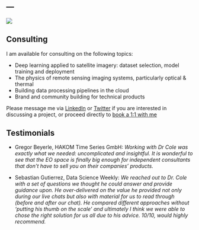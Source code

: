 ---
---

![](robin.png){fig-align="centre"}

## Consulting

I am available for consulting on the following topics:

- Deep learning applied to satellite imagery: dataset selection, model training and deployment
- The physics of remote sensing imaging systems, particularly optical & thermal
- Building data processing pipelines in the cloud
- Brand and community building for technical products

Please message me via [LinkedIn](https://www.linkedin.com/in/robmarkcole/) or [Twitter](https://twitter.com/robmarkcole) if you are interested in discussing a project, or proceed directly to [book a 1:1 with me](https://calendly.com/robmarkcole/)

## Testimonials
- Gregor Beyerle, HAKOM Time Series GmbH: *Working with Dr Cole was exactly what we needed: uncomplicated and insightful. It is wonderful to see that the EO space is finally big enough for independent consultants that don’t have to sell you on their companies’ products.*

- Sebastian Gutierrez, Data Science Weekly: *We reached out to Dr. Cole with a set of questions we thought he could answer and provide guidance upon. He over-delivered on the value he provided not only during our live chats but also with material for us to read through (before and after our chat). He compared different approaches without 'putting his thumb on the scale' and ultimately I think we were able to chose the right solution for us all due to his advice. 10/10, would highly recommend.*

